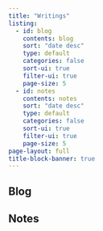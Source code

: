 ```yaml
---
title: "Writings"
listing:
  - id: blog
    contents: blog
    sort: "date desc"
    type: default
    categories: false
    sort-ui: true
    filter-ui: true
    page-size: 5
  - id: notes
    contents: notes
    sort: "date desc"
    type: default
    categories: false
    sort-ui: true
    filter-ui: true
    page-size: 5
page-layout: full
title-block-banner: true
---
```



## Blog

:::{#blog}
:::

## Notes

:::{#notes}
:::
